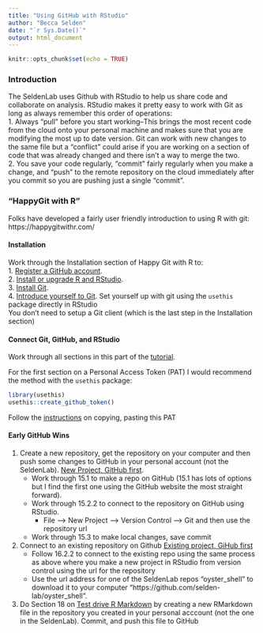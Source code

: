 ```yaml
---
title: "Using GitHub with RStudio"
author: "Becca Selden"
date: "`r Sys.Date()`"
output: html_document
---
```


```r
knitr::opts_chunk$set(echo = TRUE)
```

### Introduction
The SeldenLab uses Github with RStudio to help us share code and collaborate on analysis. RStudio makes it pretty easy to work with Git as long as always remember this order of operations:  
1. Always "pull" before you start working--This brings the most recent code from the cloud onto your personal machine and makes sure that you are modifying the most up to date version. Git can work with new changes to the same file but a "conflict" could arise if you are working on a section of code that was already changed and there isn't a way to merge the two.  
2. You save your code regularly, "commit" fairly regularly when you make a change, and "push" to the remote repository on the cloud immediately after you commit so you are pushing just a single "commit".

### "HappyGit with R"
Folks have developed a fairly user friendly introduction to using R with git: https://happygitwithr.com/

#### Installation
Work through the Installation section of Happy Git with R to:   
1. [Register a GitHub account](https://happygitwithr.com/github-acct).  
2. [Install or upgrade R and RStudio](https://happygitwithr.com/install-r-rstudio).  
3. [Install Git](https://happygitwithr.com/install-git).  
4. [Introduce yourself to Git](https://happygitwithr.com/hello-git). Set yourself up with git using the `usethis` package directly in RStudio   
You don't need to setup a Git client (which is the last step in the Installation section)

#### Connect Git, GitHub, and RStudio
Work through all sections in this part of the [tutorial](https://happygitwithr.com/connect-intro).  


For the first section on a Personal Access Token (PAT) I would recommend the method with the `usethis` package:
```r
library(usethis)
usethis::create_github_token()
```
Follow the [instructions](https://happygitwithr.com/https-pat) on copying, pasting this PAT

#### Early GitHub Wins



1. Create a new repository, get the repository on your computer and then push some changes to GitHub in your personal account (not the SeldenLab).  [New Project, GitHub first](https://happygitwithr.com/new-github-first).
    - Work through 15.1 to make a repo on GitHub (15.1 has lots of options but I find the first one using the GitHub website the most straight forward).  
    - Work through 15.2.2 to connect to the repository on GitHub using RStudio.  
      - File --> New Project --> Version Control --> Git and then use the repository url
    - Work through 15.3 to make local changes, save commit


2. Connect to an existing repository on Github [Existing project, GiHub first](https://happygitwithr.com/existing-github-first)
    - Follow 16.2.2 to connect to the existing repo using the same process as above where you make a new project in RStudio from version control using the url for the repository 
    - Use the url address for one of the SeldenLab repos "oyster_shell" to download it to your computer "https://github.com/selden-lab/oyster_shell".   


3. Do Section 18 on [Test drive R Markdown](https://happygitwithr.com/rmd-test-drive) by creating a new RMarkdown file in the repository you created in your personal acccount (not the one in the SeldenLab). Commit, and push this file to GitHub
